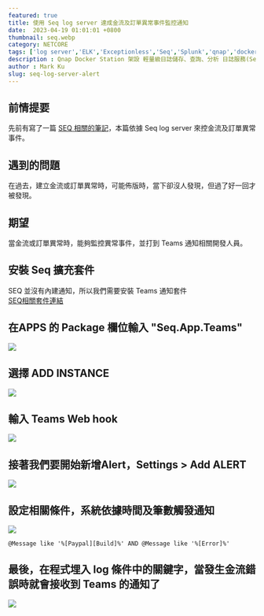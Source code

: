 ```yaml
---
featured: true
title: 使用 Seq log server 達成金流及訂單異常事件監控通知
date:  2023-04-19 01:01:01 +0800
thumbnail: seq.webp
category: NETCORE
tags: ['log server','ELK','Exceptionless','Seq','Splunk','qnap','docker','nlog','net core']
description : Qnap Docker Station 架設 輕量級日誌儲存、查詢、分析 日誌服務(Seq log server) - 本篇以 Net Core + Nlog 為例
author : Mark Ku
slug: seq-log-server-alert
---
```

## 前情提要
先前有寫了一篇 [SEQ 相關的筆記](https://blog.markkulab.net/2021/12/23/seq-log-server/)，本篇依據 Seq log server 來控金流及訂單異常事件。

## 遇到的問題
在過去，建立金流或訂單異常時，可能佈版時，當下卻沒人發現，但過了好一回才被發現。

## 期望
當金流或訂單異常時，能夠監控異常事件，並打到 Teams 通知相關開發人員。

## 安裝 Seq 擴充套件
SEQ 並沒有內建通知，所以我們需要安裝 Teams 通知套件  
[SEQ相關套件連結](https://www.nuget.org/packages?q=Tags%3A%22seq-app%22)
## 在APPS 的 Package 欄位輸入 "Seq.App.Teams"
![](https://i.imgur.com/3lBLEwg.png)
## 選擇 ADD INSTANCE 
![](https://i.imgur.com/fIpsGDE.png)
## 輸入 Teams Web hook 
![](https://i.imgur.com/DeNJQiQ.png)
## 接著我們要開始新增Alert，Settings > Add ALERT
![](https://i.imgur.com/pGKhOhd.png)
## 設定相關條件，系統依據時間及筆數觸發通知
![](https://i.imgur.com/N1MZ0wB.png)
```
@Message like '%[Paypal][Build]%' AND @Message like '%[Error]%'
```
## 最後，在程式埋入 log 條件中的關鍵字，當發生金流錯誤時就會接收到 Teams 的通知了
![](https://i.imgur.com/IdbgyAW.png)


